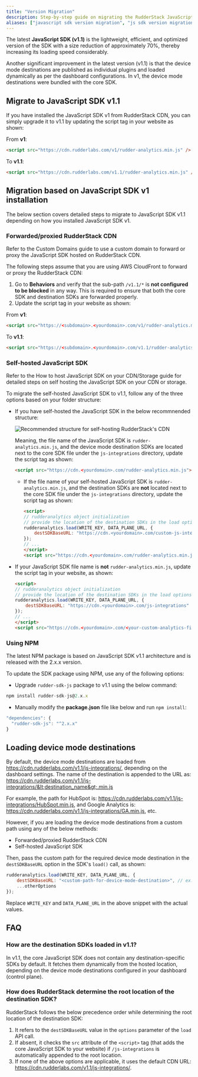 ```yaml
---
title: "Version Migration"
description: Step-by-step guide on migrating the RudderStack JavaScript SDK from v1 to v1.1.
aliases: ["javascript sdk version migration", "js sdk version migration"]
---
```


The latest **JavaScript SDK (v1.1)** is the lightweight, efficient, and optimized version of the SDK with a size reduction of approximately 70%, thereby increasing its loading speed considerably.

Another significant improvement in the latest version (v1.1) is that the <Link to="/destinations/rudderstack-connection-modes/#device-mode">device mode</Link> destinations are published as individual plugins and loaded dynamically as per the dashboard configurations. In v1, the device mode destinations were bundled with the core SDK.

## Migrate to JavaScript SDK v1.1

If you have installed the JavaScript SDK v1 from RudderStack CDN, you can simply upgrade it to v1.1 by updating the script tag in your website as shown:

From **v1**:

```html
<script src="https://cdn.rudderlabs.com/v1/rudder-analytics.min.js" />
```

To **v1.1**:

```html
<script src="https://cdn.rudderlabs.com/v1.1/rudder-analytics.min.js" />
```

## Migration based on JavaScript SDK v1 installation

The below section covers detailed steps to migrate to JavaScript SDK v1.1 depending on how you installed JavaScript SDK v1.

### Forwarded/proxied RudderStack CDN

<div class="successBlock">
Refer to the <Link to="/user-guides/how-to-guides/custom-domains/#setup-for-serving-the-sdk">Custom Domains</Link> guide to use a custom domain to forward or proxy the JavaScript SDK hosted on RudderStack CDN.
</div>

The following steps assume that you are using AWS CloudFront to forward or proxy the RudderStack CDN:

1.  Go to **Behaviors** and verify that the sub-path `/v1.1/*` is **not configured to be blocked** in any way. This is required to ensure that both the core SDK and destination SDKs are forwarded properly.
2. Update the script tag in your website as shown:

From **v1**:

```html
<script src="https://<subdomain>.<yourdomain>.com/v1/rudder-analytics.min.js" />
```

To **v1.1**:

```html
<script src="https://<subdomain>.<yourdomain>.com/v1.1/rudder-analytics.min.js" />
```

### Self-hosted JavaScript SDK

<div class="successBlock">
Refer to the <Link to="/user-guides/how-to-guides/self-hosting-js-sdk/">How to host JavaScript SDK on your CDN/Storage</Link> guide for detailed steps on self hosting the JavaScript SDK on your CDN or storage.
</div>

To migrate the self-hosted JavaScript SDK to v1.1, follow any of the three options based on your folder structure:

- If you have self-hosted the JavaScript SDK in the below recommnended structure:

  <img src="../../../../assets/js-sdk-recommended-folder-structure.png" alt="Recommended structure for self-hosting RudderStack's CDN" />

  <br/>

  Meaning, the file name of the JavaScript SDK is `rudder-analytics.min.js`, and the device mode destination SDKs are located next to the core SDK file under the `js-integrations` directory, update the script tag as shown:

    ```html
    <script src="https://cdn.<yourdomain>.com/rudder-analytics.min.js"></script>
    ```

  - If the file name of your self-hosted JavaScript SDK is `rudder-analytics.min.js`, and the destination SDKs are **not** located next to the core SDK file under the `js-integrations` directory, update the script tag as shown:

      ```html
      <script>
      // rudderanalytics object initialization
      // provide the location of the destination SDKs in the load options
      rudderanalytics.load(WRITE_KEY, DATA_PLANE_URL, {
          destSDKBaseURL: "https://cdn.<yourdomain>.com/custom-js-integrations"
      });
      // ...
      </script>
      <script src="https://cdn.<yourdomain>.com/rudder-analytics.min.js"></script>
      ```

- If your JavaScript SDK file name is **not** `rudder-analytics.min.js`, update the script tag in your website, as shown:

  ```html
  <script>
  // rudderanalytics object initialization
  // provide the location of the destination SDKs in the load options
  rudderanalytics.load(WRITE_KEY, DATA_PLANE_URL, {
      destSDKBaseURL: "https://cdn.<yourdomain>.com/js-integrations"
  });
  // ...
  </script>
  <script src="https://cdn.<yourdomain>.com/<your-custom-analytics-file>.js"></script>
  ```


### Using NPM

The latest NPM package is based on JavaScript SDK v1.1 architecture and is released with the 2.x.x version.

To update the SDK package using NPM, use any of the following options:

* Upgrade `rudder-sdk-js` package to v1.1 using the below command:

```javascript
npm install rudder-sdk-js@2.x.x
```

* Manually modify the **package.json** file like below and run `npm install`:

```javascript
"dependencies": {
  "rudder-sdk-js": "^2.x.x"
}
```
## Loading device mode destinations

By default, the device mode destinations are loaded from https://cdn.rudderlabs.com/v1.1/js-integrations/, depending on the dashboard settings. The name of the destination is appended to the URL as:
https://cdn.rudderlabs.com/v1.1/js-integrations/&lt;destination_name&gt;.min.js

For example, the path for HubSpot is: https://cdn.rudderlabs.com/v1.1/js-integrations/HubSpot.min.js, and Google Analytics is: https://cdn.rudderlabs.com/v1.1/js-integrations/GA.min.js, etc.

However, if you are loading the device mode destinations from a custom path using any of the below methods:

- Forwarded/proxied RudderStack CDN
- Self-hosted JavaScript SDK

Then, pass the custom path for the required device mode destination in the `destSDKBaseURL` option in the SDK's `load()` call, as shown:

```javascript
rudderanalytics.load(WRITE_KEY, DATA_PLANE_URL, {
    destSDKBaseURL: "<custom-path-for-device-mode-destination>", // ex: "https://cdn.<yourdomain>.com/js-integrations"
    ...otherOptions
});
```

<div class="infoBlock">
Replace <Link to="/resources/glossary/#write-key"><code class="inline-code">WRITE_KEY</code></Link> and <Link to="/dashboard-guides/overview/#data-plane-url"><code class="inline-code">DATA_PLANE_URL</code></Link> in the above snippet with the actual values.
</div>

## FAQ

### How are the destination SDKs loaded in v1.1?

In v1.1, the core JavaScript SDK does not contain any destination-specific SDKs by default. It fetches them dynamically from the <Link to="/sources/event-streams/sdks/rudderstack-javascript-sdk/version-migration-guide/#loading-device-mode-destinations">hosted location</Link>, depending on the device mode destinations configured in your dashboard (control plane).

### How does RudderStack determine the root location of the destination SDK?

RudderStack follows the below precedence order while determining the root location of the destination SDK:

1. It refers to the `destSDKBaseURL` value in the `options` parameter of the `load` API call.
2. If absent, it checks the `src` attribute of the `<script>` tag (that adds the core JavaScript SDK to your website) if `/js-integrations` is automatically appended to the root location.
3. If none of the above options are applicable, it uses the default CDN URL: https://cdn.rudderlabs.com/v1.1/js-integrations/.
